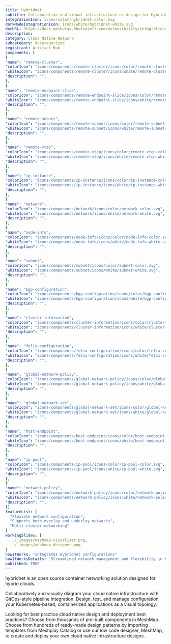 ```yaml
---
title: Hybridnet
subtitle: Collaborative and visual infrastructure as design for Hybridnet
integrationIcon: icons/color/hybridnet-color.svg
darkModeIntegrationIcon: icons/white/hybridnet-white.svg
docURL: https://docs.meshplay.khulnasoft.com/extensibility/integrations/hybridnet
description: 
category: Cloud Native Network
subcategory: Uncategorized
registrant: Artifact Hub
components: [
{
"name": "remote-cluster",
"colorIcon": "icons/components/remote-cluster/icons/color/remote-cluster-color.svg",
"whiteIcon": "icons/components/remote-cluster/icons/white/remote-cluster-white.svg",
"description": "",
},
{
"name": "remote-endpoint-slice",
"colorIcon": "icons/components/remote-endpoint-slice/icons/color/remote-endpoint-slice-color.svg",
"whiteIcon": "icons/components/remote-endpoint-slice/icons/white/remote-endpoint-slice-white.svg",
"description": "",
},
{
"name": "remote-subnet",
"colorIcon": "icons/components/remote-subnet/icons/color/remote-subnet-color.svg",
"whiteIcon": "icons/components/remote-subnet/icons/white/remote-subnet-white.svg",
"description": "",
},
{
"name": "remote-vtep",
"colorIcon": "icons/components/remote-vtep/icons/color/remote-vtep-color.svg",
"whiteIcon": "icons/components/remote-vtep/icons/white/remote-vtep-white.svg",
"description": "",
},
{
"name": "ip-instance",
"colorIcon": "icons/components/ip-instance/icons/color/ip-instance-color.svg",
"whiteIcon": "icons/components/ip-instance/icons/white/ip-instance-white.svg",
"description": "",
},
{
"name": "network",
"colorIcon": "icons/components/network/icons/color/network-color.svg",
"whiteIcon": "icons/components/network/icons/white/network-white.svg",
"description": "",
},
{
"name": "node-info",
"colorIcon": "icons/components/node-info/icons/color/node-info-color.svg",
"whiteIcon": "icons/components/node-info/icons/white/node-info-white.svg",
"description": "",
},
{
"name": "subnet",
"colorIcon": "icons/components/subnet/icons/color/subnet-color.svg",
"whiteIcon": "icons/components/subnet/icons/white/subnet-white.svg",
"description": "",
},
{
"name": "bgp-configuration",
"colorIcon": "icons/components/bgp-configuration/icons/color/bgp-configuration-color.svg",
"whiteIcon": "icons/components/bgp-configuration/icons/white/bgp-configuration-white.svg",
"description": "",
},
{
"name": "cluster-information",
"colorIcon": "icons/components/cluster-information/icons/color/cluster-information-color.svg",
"whiteIcon": "icons/components/cluster-information/icons/white/cluster-information-white.svg",
"description": "",
},
{
"name": "felix-configuration",
"colorIcon": "icons/components/felix-configuration/icons/color/felix-configuration-color.svg",
"whiteIcon": "icons/components/felix-configuration/icons/white/felix-configuration-white.svg",
"description": "",
},
{
"name": "global-network-policy",
"colorIcon": "icons/components/global-network-policy/icons/color/global-network-policy-color.svg",
"whiteIcon": "icons/components/global-network-policy/icons/white/global-network-policy-white.svg",
"description": "",
},
{
"name": "global-network-set",
"colorIcon": "icons/components/global-network-set/icons/color/global-network-set-color.svg",
"whiteIcon": "icons/components/global-network-set/icons/white/global-network-set-white.svg",
"description": "",
},
{
"name": "host-endpoint",
"colorIcon": "icons/components/host-endpoint/icons/color/host-endpoint-color.svg",
"whiteIcon": "icons/components/host-endpoint/icons/white/host-endpoint-white.svg",
"description": "",
},
{
"name": "ip-pool",
"colorIcon": "icons/components/ip-pool/icons/color/ip-pool-color.svg",
"whiteIcon": "icons/components/ip-pool/icons/white/ip-pool-white.svg",
"description": "",
},
{
"name": "network-policy",
"colorIcon": "icons/components/network-policy/icons/color/network-policy-color.svg",
"whiteIcon": "icons/components/network-policy/icons/white/network-policy-white.svg",
"description": "",
}]
featureList: [
  "Flexible network configuration",
  "Supports both overlay and underlay networks",
  "Multi-cluster networking"
]
workingSlides: [
  ../_images/meshmap-visualizer.png,
  ../_images/meshmap-designer.png
]
howItWorks: "Integrates Hybridnet configurations"
howItWorksDetails: "Streamlined network management and flexibility in Kubernetes"
published: TRUE
---
```

<p>
hybridnet is an open source container networking solution designed for hybrid clouds.


</p>
<p>
    Collaboratively and visually diagram your cloud native infrastructure with GitOps-style pipeline integration. Design, test, and manage configuration your Kubernetes-based, containerized applications as a visual topology.
</p>
<p>
    Looking for best practice cloud native design and deployment best practices? Choose from thousands of pre-built components in MeshMap. Choose from hundreds of ready-made design patterns by importing templates from Meshplay Catalog or use our low code designer, MeshMap, to create and deploy your own cloud native infrastructure designs.
</p>
